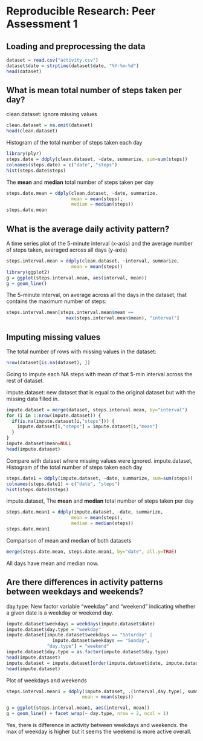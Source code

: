 # Reproducible Research: Peer Assessment 1


## Loading and preprocessing the data
```r
dataset = read.csv("activity.csv")
dataset$date = strptime(dataset$date, "%Y-%m-%d")
head(dataset)
```

## What is mean total number of steps taken per day?
clean.dataset: ignore missing values
```r
clean.dataset = na.omit(dataset) 
head(clean.dataset)
```

Histogram of the total number of steps taken each day
```r
library(plyr)
steps.date = ddply(clean.dataset, ~date, summarize, sum=sum(steps))
colnames(steps.date) = c("date", "steps")
hist(steps.date$steps)
```

The **mean** and **median** total number of steps taken per day
```r
steps.date.mean = ddply(clean.dataset, ~date, summarize, 
                        mean = mean(steps),
                        median = median(steps))
steps.date.mean
```

## What is the average daily activity pattern?
A time series plot of the 5-minute interval (x-axis) and 
the average number of steps taken, averaged across all days (y-axis)
```r
steps.interval.mean = ddply(clean.dataset, ~interval, summarize, 
                        mean = mean(steps))
library(ggplot2)
g = ggplot(steps.interval.mean, aes(interval, mean))
g + geom_line()
```

The 5-minute interval, on average across all the days 
in the dataset, that contains the maximum number of steps:
```r
steps.interval.mean[steps.interval.mean$mean ==
                      max(steps.interval.mean$mean), "interval"]
```

## Imputing missing values
The total number of rows with missing values in the dataset:
```r
nrow(dataset[is.na(dataset), ])
```

Going to impute each NA steps with mean of that 5-min interval across the rest of  dataset.

impute.dataset: new dataset that is equal to the original dataset 
but with the missing data filled in.
```r
impute.dataset = merge(dataset, steps.interval.mean, by="interval")
for (i in 1:nrow(impute.dataset)) {
  if(is.na(impute.dataset[i,"steps"])) {
    impute.dataset[i,"steps"] = impute.dataset[i,"mean"]
  }
}
impute.dataset$mean=NULL
head(impute.dataset)
```

Compare with dataset where missing values were ignored.
impute.dataset, Histogram of the total number of steps taken each day
```r
steps.date1 = ddply(impute.dataset, ~date, summarize, sum=sum(steps))
colnames(steps.date1) = c("date", "steps")
hist(steps.date1$steps)
```

impute.dataset, The **mean** and **median** total number of steps taken per day
```r
steps.date.mean1 = ddply(impute.dataset, ~date, summarize, 
                        mean = mean(steps),
                        median = median(steps))
steps.date.mean1
```

Comparison of mean and median of both datasets
```r
merge(steps.date.mean, steps.date.mean1, by="date", all.y=TRUE)
```
All days have mean and median now.


## Are there differences in activity patterns between weekdays and weekends?

day.type: New factor variable "weekday" and "weekend" indicating whether a given date is a weekday or weekend day.
```r
impute.dataset$weekdays = weekdays(impute.dataset$date)
impute.dataset$day.type = "weekday"
impute.dataset[impute.dataset$weekdays == "Saturday" | 
                 impute.dataset$weekdays == "Sunday",
               "day.type"] = "weekend"
impute.dataset$day.type = as.factor(impute.dataset$day.type)
head(impute.dataset)
impute.dataset = impute.dataset[order(impute.dataset$date, impute.dataset$interval),]
head(impute.dataset)
```

Plot of weekdays and weekends
```r
steps.interval.mean1 = ddply(impute.dataset, .(interval,day.type), summarize, 
                            mean = mean(steps))

g = ggplot(steps.interval.mean1, aes(interval, mean))
g + geom_line() + facet_wrap(~ day.type, nrow = 2, ncol = 1) 
```
Yes, there is difference in activity between weekdays and weekends. the max of weekday is higher but it seems the weekend is more active overall.
